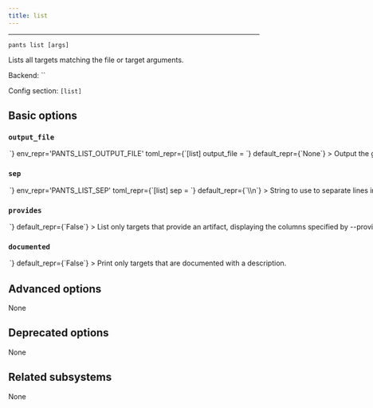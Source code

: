 ```yaml
---
title: list
---
```



---

```
pants list [args]
```

Lists all targets matching the file or target arguments.

Backend: <span className="color--primary">``</span>

Config section: <span className="color--primary">`[list]`</span>

<span className={styles.options}>

## Basic options

### `output_file`

<Option
  cli_repr={`--list-output-file=<path>`}
  env_repr='PANTS_LIST_OUTPUT_FILE'
  toml_repr={`[list]
output_file = <path>`}
  default_repr={`None`}
>

Output the goal&#x27;s stdout to this file. If unspecified, outputs to stdout.

</Option>

### `sep`

<Option
  cli_repr={`--list-sep=<separator>`}
  env_repr='PANTS_LIST_SEP'
  toml_repr={`[list]
sep = <separator>`}
  default_repr={`\\n`}
>

String to use to separate lines in line-oriented output.

</Option>

### `provides`

<Option
  cli_repr={`--[no-]list-provides`}
  env_repr='PANTS_LIST_PROVIDES'
  toml_repr={`[list]
provides = <bool>`}
  default_repr={`False`}
>

List only targets that provide an artifact, displaying the columns specified by --provides-columns.

</Option>

### `documented`

<Option
  cli_repr={`--[no-]list-documented`}
  env_repr='PANTS_LIST_DOCUMENTED'
  toml_repr={`[list]
documented = <bool>`}
  default_repr={`False`}
>

Print only targets that are documented with a description.

</Option>

## Advanced options

None

## Deprecated options

None

## Related subsystems

None

</span>
